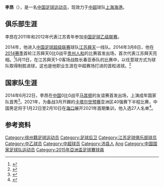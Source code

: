 {{Infobox football biography
| name                = 李昂
| image               = 
| birth_date          = {{birth date and age|1993|9|15}}
| birth_place         = [[中国|中国]][[江苏省|江苏省]][[徐州市|徐州市]][[沛县|沛县]]
| height              = {{height|meters=1.87}}
| position            = [[后卫_(足球)|后卫]]
| currentclub         = [[上海海港足球俱乐部|上海海港]]
| clubnumber          = 2
| youthyears1         = 
| youthclubs1         = 江苏青年
| years1              = 2011–2012
| clubs1              = 江苏青年
| caps1               = 29
| goals1              = 2
| years2              = 2014–2021
| clubs2              = [[江苏苏宁足球俱乐部|江苏苏宁]]
| caps2               = 165
| goals2              = 13
| years3              = 2021-
| clubs3              = [[上海海港足球俱乐部|上海海港]]
| caps3               = 0
| goals3              = 0
| nationalyears1      = 2014–
| nationalteam1       = {{fb|CHN}}
| nationalcaps1       = 5
| nationalgoals1      = 0
| club-update         = 2020年12月31日
| nationalteam-update = 2019年12月31日
}}
'''李昂'''（{{bd|1993年|9月15日|||catIdx=Li, Ang}}），是一名[[中国|中国]][[足球|足球]][[运动员|运动员]]，现效力于[[中国足球超级联赛|中超]]球队[[上海海港足球俱乐部|上海海港]]。

==俱乐部生涯==
李昂在2011年和2012年代表江苏青年参加[[中国足球乙级联赛|中国足球乙级联赛]]。

2014年，他进入[[中国足球超级联赛|中国足球超级联赛]]球队[[江苏舜天足球俱乐部|江苏舜天]]一线队。2014年3月8日，他在[[2014年中国足球超级联赛|2014赛季]]首轮江苏舜天0比0战平[[贵州人和足球俱乐部|贵州人和]]的比赛首发出场，首次代表江苏舜天亮相。<ref>{{Cite web |url=http://sports.sohu.com/20140308/n396273653.shtml |title=德扬首秀错失杀机 江苏舜天0-0贵州人和 |accessdate=2014-03-11 |archive-date=2021-01-07 |archive-url=https://web.archive.org/web/20210107193020/https://sports.sohu.com/20140308/n396273653.shtml |dead-url=no }}</ref>5月11日，在江苏舜天1-0客场战胜长春亚泰队的比赛中，以任意球方式为球队取得制胜进球，这也是他职业生涯在中超赛场打进的首粒进球。<ref>{{Cite web |url=http://sports.sina.com.cn/j/2014-05-11/18157159705.shtml |title=后卫生涯首球救了舜天 |accessdate=2014-05-11 |archive-date=2019-08-18 |archive-url=https://web.archive.org/web/20190818204401/http://sports.sina.com.cn/j/2014-05-11/18157159705.shtml |dead-url=no }}</ref>

==国家队生涯==
2014年6月22日，李昂在[[中国国家足球队|中国]]0比0战平[[马其顿国家足球队|马其顿]]的友谊赛首发出场，上演成年国家队首秀<ref>{{Cite web |url=http://news.xinhuanet.com/sports/2014-06/22/c_126654684.htm |title=热身赛-进攻乏力毫无亮点 国足闷战0-0平马其顿 |accessdate=2014-06-22 |archive-date=2016-12-01 |archive-url=https://web.archive.org/web/20161201012502/http://news.xinhuanet.com/sports/2014-06/22/c_126654684.htm |dead-url=no }}</ref>。2021年，为备战3月开踢的[[卡塔尔世界杯|卡塔尔世预赛]]亚洲区40强赛下半程比赛，中国男足将于1月22日至2月10日在[[海口|海口]]展开2021年首期集训，他入选27人名单<ref>{{Cite web|title=国足点兵 27员战将名单出炉|url=https://sports.huanqiu.com/article/41WTt4Kus6S|accessdate=2021-02-22|work=环球网|archive-date=2021-03-01|archive-url=https://web.archive.org/web/20210301014614/https://sports.huanqiu.com/article/41WTt4Kus6S|dead-url=no}}</ref>。

==参考资料==
{{reflist}}

{{2014年亚运会男子足球中国参赛名单}}
{{2015年亚洲杯足球赛中国参赛名单}}
{{2012年中乙分类名单江苏河海大学}}
{{2014年中超分类名单江苏}}
{{2015年中超分类名单江苏}}
{{2016年中超分类名单江苏}}
{{2017年中超分类名单江苏}}
{{2018年中超分类名单江苏}}
{{2019年中超分类名单江苏}}

{{DEFAULTSORT:Li, Ang}}
[[Category:徐州籍足球运动员|Category:徐州籍足球运动员]]
[[Category:足球后卫|Category:足球后卫]]
[[Category:江苏足球俱乐部球员|Category:江苏足球俱乐部球员]]
[[Category:中乙球员|Category:中乙球员]]
[[Category:中超球员|Category:中超球员]]
[[Category:沛县人|Category:沛县人]]
[[Category:李姓|Ang]]
[[Category:中国国家足球队运动员|Category:中国国家足球队运动员]]
[[Category:2015年亞洲盃足球賽球員|Category:2015年亞洲盃足球賽球員]]
